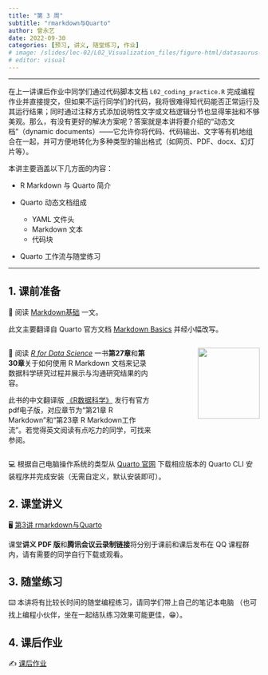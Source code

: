 ```yaml
---
title: "第 3 周"
subtitle: "rmarkdown与Quarto"
author: 曾永艺
date: 2022-09-30
categories: [预习, 讲义, 随堂练习, 作业]
# image: /slides/lec-02/L02_Visualization_files/figure-html/datasaurus-1.png
# editor: visual
---
```


<hr>

在上一讲课后作业中同学们通过代码脚本文档 `L02_coding_practice.R` 完成编程作业并直接提交，但如果不运行同学们的代码，我将很难得知代码能否正常运行及其运行结果；同时通过注释方式添加说明性文字或文档逻辑分节也显得笨拙和不够美观。那么，有没有更好的解决方案呢？答案就是本讲将要介绍的“动态文档”（dynamic documents）——它允许你将代码、代码输出、文字等有机地组合在一起，并可方便地转化为多种类型的输出格式（如网页、PDF、docx、幻灯片等）。

本讲主要涵盖以下几方面的内容：

* R Markdown 与 Quarto 简介

* Quarto 动态文档组成
  - YAML 文件头
  - Markdown 文本
  - 代码块

* Quarto 工作流与随堂练习

<hr>

## 1. 课前准备

📖 阅读 [Markdown基础](/readings/markdown-basics.qmd) 一文。

:::{.callout-note appearance="simple"}
此文主要翻译自 Quarto 官方文档 [Markdown Basics](https://quarto.org/docs/authoring/markdown-basics.html) 并经小幅改写。
:::

:::::{.columns}

::::{.column width="60%"}

📖 阅读 [*R for Data Science*](https://r4ds.had.co.nz/) 一书**第27章**和**第30章**关于如何使用 R Markdown 文档来记录数据科学研究过程并展示与沟通研究结果的内容。

:::{.callout-tip appearance="simple"}
此书的中文翻译版 [《R数据科学》](https://www.ituring.com.cn/book/2113) 发行有官方pdf电子版，对应章节为“第21章 R Markdown”和“第23章 R Markdown工作流”。若觉得英文阅读有点吃力的同学，可找来参阅。
:::

::::

::::{.column width="40%"}
:::{style="text-align:right"}
<img src="https://d33wubrfki0l68.cloudfront.net/b88ef926a004b0fce72b2526b0b5c4413666a4cb/24a30/cover.png" class="cover" width="80%"/>
:::
::::

:::::

💻 根据自己电脑操作系统的类型从 [Quarto 官网](https://quarto.org/docs/get-started/) 下载相应版本的 Quarto CLI 安装程序并完成安装（无需自定义，默认安装即可）。

## 2. 课堂讲义

🖥️ [第3讲 rmarkdown与Quarto](/slides/lec-03/L03_Communication.html)

:::{.callout-note appearance="simple"}
课堂**讲义 PDF 版**和**腾讯会议云录制链接**将分别于课前和课后发布在 QQ 课程群内，请有需要的同学自行下载或观看。
:::

## 3. 随堂练习

⌨️ 本讲将有比较长时间的随堂编程练习，请同学们带上自己的笔记本电脑
（也可找上编程小伙伴，坐在一起结队练习效果可能更佳，😁）。

## 4. 课后作业

✍️ [课后作业](/hw/hw-03.qmd)

<br>

<!-- ::: {style="font-size:0.875em; text-align:right"} -->
<!-- 回到 [课程安排](../schedule.qmd) ⏎ -->
<!-- ::: -->
